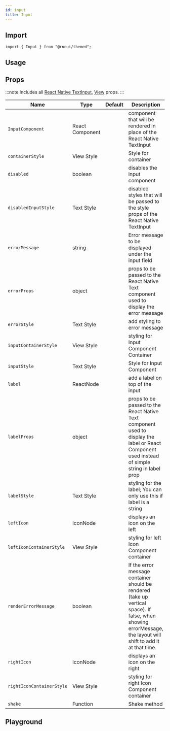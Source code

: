 ```yaml
---
id: input
title: Input
---
```



<IconsStyle />

## Import

```tsx
import { Input } from "@rneui/themed";
```

## Usage

<Usage />

## Props

:::note
Includes all [React Native TextInput](https://reactnative.dev/docs/textinput#props), [View](https://reactnative.dev/docs/view#props) props.
:::

<div class='table-responsive'>

| Name                      | Type            | Default | Description                                                                                                                                                    |
| ------------------------- | --------------- | ------- | -------------------------------------------------------------------------------------------------------------------------------------------------------------- |
| `InputComponent`          | React Component |         | component that will be rendered in place of the React Native TextInput                                                                                         |
| `containerStyle`          | View Style      |         | Style for container                                                                                                                                            |
| `disabled`                | boolean         |         | disables the input component                                                                                                                                   |
| `disabledInputStyle`      | Text Style      |         | disabled styles that will be passed to the style props of the React Native TextInput                                                                           |
| `errorMessage`            | string          |         | Error message to be displayed under the input field                                                                                                            |
| `errorProps`              | object          |         | props to be passed to the React Native Text component used to display the error message                                                                        |
| `errorStyle`              | Text Style      |         | add styling to error message                                                                                                                                   |
| `inputContainerStyle`     | View Style      |         | styling for Input Component Container                                                                                                                          |
| `inputStyle`              | Text Style      |         | Style for Input Component                                                                                                                                      |
| `label`                   | ReactNode       |         | add a label on top of the input                                                                                                                                |
| `labelProps`              | object          |         | props to be passed to the React Native Text component used to display the label or React Component used instead of simple string in label prop                 |
| `labelStyle`              | Text Style      |         | styling for the label; You can only use this if label is a string                                                                                              |
| `leftIcon`                | IconNode        |         | displays an icon on the left                                                                                                                                   |
| `leftIconContainerStyle`  | View Style      |         | styling for left Icon Component container                                                                                                                      |
| `renderErrorMessage`      | boolean         |         | If the error message container should be rendered (take up vertical space). If false, when showing errorMessage, the layout will shift to add it at that time. |
| `rightIcon`               | IconNode        |         | displays an icon on the right                                                                                                                                  |
| `rightIconContainerStyle` | View Style      |         | styling for right Icon Component container                                                                                                                     |
| `shake`                   | Function        |         | Shake method                                                                                                                                                   |

</div>

## Playground

<Play />
